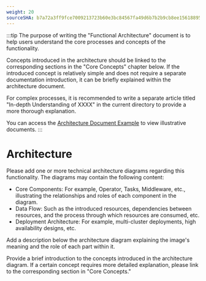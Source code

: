 ```yaml
---
weight: 20
sourceSHA: b7a72a3ff9fce7009213723b60e3bc84567fa49d6b7b2b9cb8ee156188954089
---
```


:::tip
The purpose of writing the "Functional Architecture" document is to help users understand the core processes and concepts of the functionality.

Concepts introduced in the architecture should be linked to the corresponding sections in the "Core Concepts" chapter below. If the introduced concept is relatively simple and does not require a separate documentation introduction, it can be briefly explained within the architecture document.

For complex processes, it is recommended to write a separate article titled "In-depth Understanding of XXXX" in the current directory to provide a more thorough explanation.

You can access the [Architecture Document Example](https://product-doc-guide.alauda.cn/template/arch/module_arch_example.html) to view illustrative documents.
:::

# Architecture

Please add one or more technical architecture diagrams regarding this functionality. The diagrams may contain the following content:

- Core Components: For example, Operator, Tasks, Middleware, etc., illustrating the relationships and roles of each component in the diagram.
- Data Flow: Such as the introduced resources, dependencies between resources, and the process through which resources are consumed, etc.
- Deployment Architecture: For example, multi-cluster deployments, high availability designs, etc.

Add a description below the architecture diagram explaining the image's meaning and the role of each part within it.

Provide a brief introduction to the concepts introduced in the architecture diagram. If a certain concept requires more detailed explanation, please link to the corresponding section in "Core Concepts."
